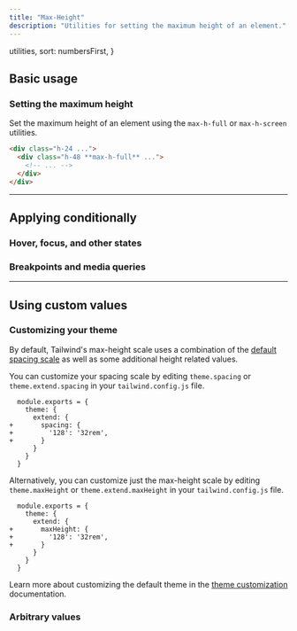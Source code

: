 ```yaml
---
title: "Max-Height"
description: "Utilities for setting the maximum height of an element."
---
```



  utilities,
  sort: numbersFirst,
}

## Basic usage

### Setting the maximum height

Set the maximum height of an element using the `max-h-full` or `max-h-screen` utilities.

```html
<div class="h-24 ...">
  <div class="h-48 **max-h-full** ...">
    <!-- ... -->
  </div>
</div>
```

---

## <Heading ignore>Applying conditionally</Heading>

### <Heading ignore>Hover, focus, and other states</Heading>

<HoverFocusAndOtherStates defaultClass="h-48 max-h-full" featuredClass="max-h-screen" />

### <Heading ignore>Breakpoints and media queries</Heading>

<BreakpointsAndMediaQueries defaultClass="h-48 max-h-full" featuredClass="max-h-screen" />

---

## Using custom values

### Customizing your theme

By default, Tailwind's max-height scale uses a combination of the [default spacing scale](/docs/customizing-spacing) as well as some additional height related values.

You can customize your spacing scale by editing `theme.spacing` or `theme.extend.spacing` in your `tailwind.config.js` file.

```diff-js {{ filename: 'tailwind.config.js' }}
  module.exports = {
    theme: {
      extend: {
+       spacing: {
+         '128': '32rem',
+       }
      }
    }
  }
```

Alternatively, you can customize just the max-height scale by editing `theme.maxHeight` or `theme.extend.maxHeight` in your `tailwind.config.js` file.

```diff-js {{ filename: 'tailwind.config.js' }}
  module.exports = {
    theme: {
      extend: {
+       maxHeight: {
+         '128': '32rem',
+       }
      }
    }
  }
```

Learn more about customizing the default theme in the [theme customization](/docs/theme#customizing-the-default-theme) documentation.

### Arbitrary values

<ArbitraryValues property="max-height" featuredClass="max-h-[32rem]" />
